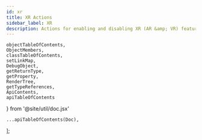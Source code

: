 ```yaml
---
id: xr
title: XR Actions
sidebar_label: XR
description: Actions for enabling and disabling XR (AR &amp; VR) features.
---
```


    objectTableOfContents,
    ObjectMembers,
    classTableOfContents,
    setLinkMap,
    DebugObject,
    getReturnType,
    getProperty,
    RenderTree,
    getTypeReferences,
    ApiContents,
    apiTableOfContents
} from '@site/util/doc.jsx'

    ...apiTableOfContents(Doc),
];

<ApiContents doc={Doc} />